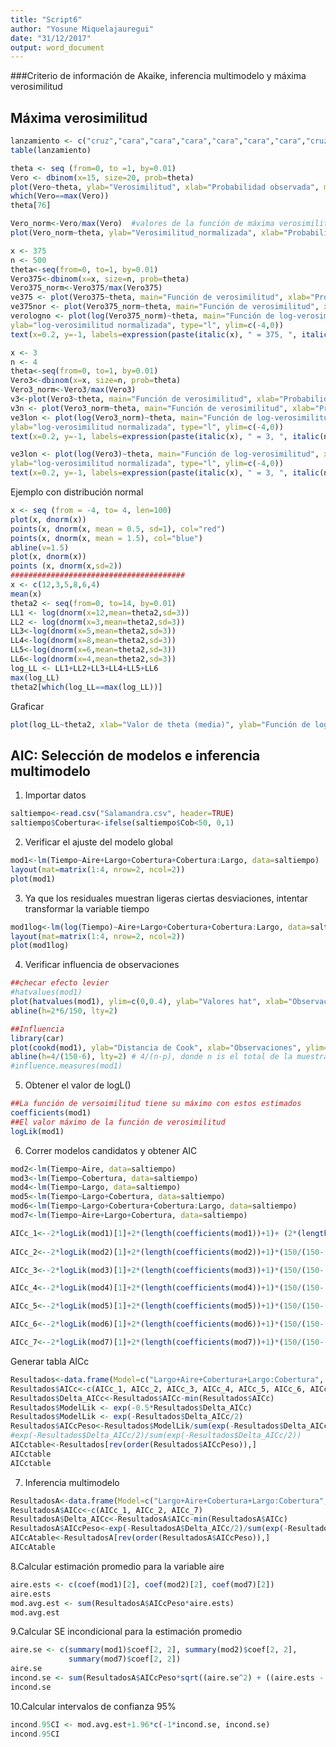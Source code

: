 ```yaml
---
title: "Script6"
author: "Yosune Miquelajauregui"
date: "31/12/2017"
output: word_document
---
```

###Criterio de información de Akaike, inferencia multimodelo y máxima verosimilitud

## Máxima verosimilitud

```r
lanzamiento <- c("cruz","cara","cara","cara","cara","cara","cara","cruz","cruz","cara","cara","cara","cara","cara","cara","cara","cruz","cara","cruz","cara")
table(lanzamiento)
```

```r
theta <- seq (from=0, to =1, by=0.01)
Vero <- dbinom(x=15, size=20, prob=theta)
plot(Vero~theta, ylab="Verosimilitud", xlab="Probabilidad observada", main="Función de verosimilitud")
which(Vero==max(Vero))
theta[76]
```

```r
Vero_norm<-Vero/max(Vero)  #valores de la función de máxima verosimilitud normalizada para tener un máximo de 1
plot(Vero_norm~theta, ylab="Verosimilitud_normalizada", xlab="Probabilidad observada", main="Función de verosimilitud")
```

```r
x <- 375
n <- 500
theta<-seq(from=0, to=1, by=0.01)
Vero375<-dbinom(x=x, size=n, prob=theta)
Vero375_norm<-Vero375/max(Vero375)
ve375 <- plot(Vero375~theta, main="Función de verosimilitud", xlab="Probabilidad de observar cara", ylab="Verosimilitid", type="l")
ve375nor <- plot(Vero375_norm~theta, main="Función de verosimilitud", xlab="Probabilidad de observar cara", ylab="Verosimilitud normalizada normalisé", type="l")
verologno <- plot(log(Vero375_norm)~theta, main="Función de log-verosimilitud", xlab="Probabilidad de observar cara",
ylab="log-verosimilitud normalizada", type="l", ylim=c(-4,0))
text(x=0.2, y=-1, labels=expression(paste(italic(x), " = 375, ", italic(n), " = 500")), cex=1.3)
```

```r
x <- 3
n <- 4
theta<-seq(from=0, to=1, by=0.01)
Vero3<-dbinom(x=x, size=n, prob=theta)
Vero3_norm<-Vero3/max(Vero3)
v3<-plot(Vero3~theta, main="Función de verosimilitud", xlab="Probabilidad de observar cara", ylab="Verosimilitud", type="l")
v3n <- plot(Vero3_norm~theta, main="Función de verosimilitud", xlab="Probabilidad de observar cara", ylab="Verosimilitud normalizada", type="l")
ve3lon <- plot(log(Vero3_norm)~theta, main="Función de log-verosimilitud", xlab="Probabilidad de observar cara",
ylab="log-verosimilitud normalizada", type="l", ylim=c(-4,0))
text(x=0.2, y=-1, labels=expression(paste(italic(x), " = 3, ", italic(n), " = 4")), cex=1.3)

ve3lon <- plot(log(Vero3)~theta, main="Función de log-verosimilitud", xlab="Probabilidad de observar cara",
ylab="log-verosimilitud normalizada", type="l", ylim=c(-4,0))
text(x=0.2, y=-1, labels=expression(paste(italic(x), " = 3, ", italic(n), " = 4")), cex=1.3)

```

Ejemplo con distribución normal
```r
x <- seq (from = -4, to= 4, len=100)
plot(x, dnorm(x))
points(x, dnorm(x, mean = 0.5, sd=1), col="red")
points(x, dnorm(x, mean = 1.5), col="blue")
abline(v=1.5)
plot(x, dnorm(x))
points (x, dnorm(x,sd=2))
#######################################
x <- c(12,3,5,8,6,4)
mean(x)
theta2 <- seq(from=0, to=14, by=0.01)
LL1 <- log(dnorm(x=12,mean=theta2,sd=3))
LL2 <- log(dnorm(x=3,mean=theta2,sd=3))
LL3<-log(dnorm(x=5,mean=theta2,sd=3))
LL4<-log(dnorm(x=8,mean=theta2,sd=3))
LL5<-log(dnorm(x=6,mean=theta2,sd=3))
LL6<-log(dnorm(x=4,mean=theta2,sd=3))
log_LL <- LL1+LL2+LL3+LL4+LL5+LL6
max(log_LL)
theta2[which(log_LL==max(log_LL))]
```
Graficar
```r
plot(log_LL~theta2, xlab="Valor de theta (media)", ylab="Función de log-verosimilitud")
```

## AIC: Selección de modelos e inferencia multimodelo 

1. Importar datos
```r
saltiempo<-read.csv("Salamandra.csv", header=TRUE)
saltiempo$Cobertura<-ifelse(saltiempo$Cob<50, 0,1)
```


2. Verificar el ajuste del modelo global
```r
mod1<-lm(Tiempo~Aire+Largo+Cobertura+Cobertura:Largo, data=saltiempo)
layout(mat=matrix(1:4, nrow=2, ncol=2))
plot(mod1)
```

3. Ya que los residuales muestran ligeras ciertas desviaciones, intentar transformar la variable tiempo
```r
mod1log<-lm(log(Tiempo)~Aire+Largo+Cobertura+Cobertura:Largo, data=saltiempo)
layout(mat=matrix(1:4, nrow=2, ncol=2))
plot(mod1log)
```

4. Verificar influencia de observaciones
```r
##checar efecto levier
#hatvalues(mod1)
plot(hatvalues(mod1), ylim=c(0,0.4), ylab="Valores hat", xlab="Observaciones", main="Effecto levier")
abline(h=2*6/150, lty=2)

##Influencia
library(car)
plot(cookd(mod1), ylab="Distancia de Cook", xlab="Observaciones", ylim=c(0,0.4), main="Influencia de observaciones")
abline(h=4/(150-6), lty=2) # 4/(n-p), donde n is el total de la muestra, p es el número de parámetros
#influence.measures(mod1)
```

5. Obtener el valor de logL()
```r
##La función de versoimilitud tiene su máximo con estos estimados
coefficients(mod1)
##El valor máximo de la función de verosimilitud
logLik(mod1)
```

6. Correr modelos candidatos y obtener AIC
```r
mod2<-lm(Tiempo~Aire, data=saltiempo)
mod3<-lm(Tiempo~Cobertura, data=saltiempo)
mod4<-lm(Tiempo~Largo, data=saltiempo)
mod5<-lm(Tiempo~Largo+Cobertura, data=saltiempo)
mod6<-lm(Tiempo~Largo+Cobertura+Cobertura:Largo, data=saltiempo)
mod7<-lm(Tiempo~Aire+Largo+Cobertura, data=saltiempo)
```

```r
AICc_1<--2*logLik(mod1)[1]+2*(length(coefficients(mod1))+1)+ (2*(length(coefficients(mod1))))*(length(coefficients(mod1)+1))/(150-length(coefficients(mod1))-1)
                                                          
AICc_2<--2*logLik(mod2)[1]+2*(length(coefficients(mod2))+1)*(150/(150-(length(coefficients(mod2))+1)-1))

AICc_3<--2*logLik(mod3)[1]+2*(length(coefficients(mod3))+1)*(150/(150-(length(coefficients(mod3))+1)-1))

AICc_4<--2*logLik(mod4)[1]+2*(length(coefficients(mod4))+1)*(150/(150-(length(coefficients(mod4))+1)-1))

AICc_5<--2*logLik(mod5)[1]+2*(length(coefficients(mod5))+1)*(150/(150-(length(coefficients(mod5))+1)-1))

AICc_6<--2*logLik(mod6)[1]+2*(length(coefficients(mod6))+1)*(150/(150-(length(coefficients(mod6))+1)-1))

AICc_7<--2*logLik(mod7)[1]+2*(length(coefficients(mod7))+1)*(150/(150-(length(coefficients(mod7))+1)-1))
```

Generar tabla AICc 
```r
Resultados<-data.frame(Model=c("Largo+Aire+Cobertura+Largo:Cobertura", "Aire", "Cobertura", "Largo", "Largo+Cobertura", "Largo+Cobertura+Largo:Cobertura", "Aire+Largo+Cobertura"))
Resultados$AICc<-c(AICc_1, AICc_2, AICc_3, AICc_4, AICc_5, AICc_6, AICc_7)
Resultados$Delta_AICc<-Resultados$AICc-min(Resultados$AICc)
Resultados$ModelLik <- exp(-0.5*Resultados$Delta_AICc)
Resultados$ModelLik <- exp(-Resultados$Delta_AICc/2)
Resultados$AICcPeso<-Resultados$ModelLik/sum(exp(-Resultados$Delta_AICc/2))
#exp(-Resultados$Delta_AICc/2)/sum(exp(-Resultados$Delta_AICc/2))
AICctable<-Resultados[rev(order(Resultados$AICcPeso)),]
AICctable
AICctable
```

7. Inferencia multimodelo
```r
ResultadosA<-data.frame(Model=c("Largo+Aire+Cobertura+Largo:Cobertura", "Aire", "Aire+Largo+Cobertura"))
ResultadosA$AICc<-c(AICc_1, AICc_2, AICc_7)
ResultadosA$Delta_AICc<-ResultadosA$AICc-min(ResultadosA$AICc)
ResultadosA$AICcPeso<-exp(-ResultadosA$Delta_AICc/2)/sum(exp(-ResultadosA$Delta_AICc/2))
AICcAtable<-ResultadosA[rev(order(ResultadosA$AICcPeso)),]
AICcAtable
```

8.Calcular estimación promedio para la variable aire 
```r
aire.ests <- c(coef(mod1)[2], coef(mod2)[2], coef(mod7)[2])
aire.ests
mod.avg.est <- sum(ResultadosA$AICcPeso*aire.ests)
mod.avg.est
```

9.Calcular SE incondicional para la estimación promedio
```r
aire.se <- c(summary(mod1)$coef[2, 2], summary(mod2)$coef[2, 2],
             summary(mod7)$coef[2, 2])
aire.se
incond.se <- sum(ResultadosA$AICcPeso*sqrt((aire.se^2) + ((aire.ests - mod.avg.est)^2)))
incond.se
```

10.Calcular intervalos de confianza 95% 
```r
incond.95CI <- mod.avg.est+1.96*c(-1*incond.se, incond.se)
incond.95CI
```


